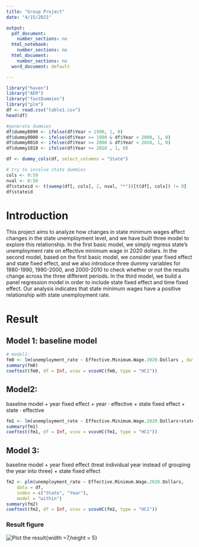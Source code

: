 ```yaml
---
title: "Group Project"
date: "4/15/2021"

output:
  pdf_document:
    number_sections: no
  html_notebook:
    number_sections: no
  html_document:
    number_sections: no
  word_document: default

---
```


```r
library("haven")    
library("AER")   
library("fastDummies")
library("plm")
df <- read.csv("table1.csv")
head(df)

#generate dummies
df$dummy8090 <- ifelse(df$Year < 1990, 1, 0)
df$dummy9000 <- ifelse(df$Year >= 1990 & df$Year < 2000, 1, 0)
df$dummy0010 <- ifelse(df$Year >= 2000 & df$Year < 2010, 1, 0)
df$dummy1018 <- ifelse(df$Year >= 2010 , 1, 0)

df <- dummy_cols(df, select_columns = "State")

# try to involve state dummies 
cols <- 9:59
nval <- 0:50
df$stateid <- t(sweep(df[, cols], 2, nval, "*"))[t(df[, cols]) != 0]
df$stateid

```

# Introduction

This project aims to analyze how changes in state minimum wages affect changes in the state unemployment level, and we have built three model to explore this relationship. In the first basic model, we simply regress state’s unemployment rate on effective minimum wage in 2020 dollars. In the second model, based on the first basic model, we consider year fixed effect and state fixed effect, and we also introduce three dummy variables for 1980-1990, 1990-2000, and 2000-2010 to check whether or not the results change across the three different periods. In the third model, we build a panel regression model in order to include state fixed effect and time fixed effect. Our analysis indicates that state minimum wages have a positive relationship with state unemployment rate.

# Result
## Model 1: baseline model
```r
# model1:
fm0 <- lm(unemployment_rate ~ Effective.Minimum.Wage.2020.Dollars , data = df)
summary(fm0)
coeftest(fm0, df = Inf, vcov = vcovHC(fm0, type = "HC1"))
```

## Model2:
baseline model + year fixed effect + year $\cdot$ effective + state fixed effect + state $\cdot$ effective
```r

fm1 <- lm(unemployment_rate ~ Effective.Minimum.Wage.2020.Dollars+stateid + dummy8090 + dummy9000 + dummy0010 +Effective.Minimum.Wage.2020.Dollars*dummy8090+Effective.Minimum.Wage.2020.Dollars*dummy9000+Effective.Minimum.Wage.2020.Dollars*dummy0010 +Effective.Minimum.Wage.2020.Dollars*stateid, data = df)
summary(fm1)
coeftest(fm1, df = Inf, vcov = vcovHC(fm1, type = "HC1"))
```



## Model 3:
baseline model + year fixed effect (treat individual year instead of grouping the year into three) + state fixed effect
```r

fm2 <- plm(unemployment_rate ~ Effective.Minimum.Wage.2020.Dollars, 
    data = df,
    index = c("State", "Year"), 
    model = "within")
summary(fm2)
coeftest(fm2, df = Inf, vcov = vcovHC(fm2, type = "HC1"))

```



### Result figure

![Plot the result ](plot_zoom.png){width =7,height = 5}
